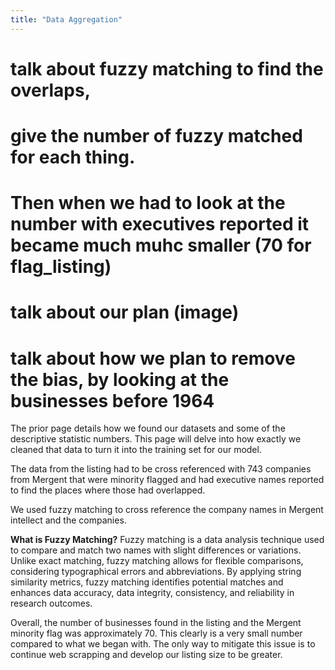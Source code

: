 ```yaml
---
title: "Data Aggregation"
---
```


# talk about fuzzy matching to find the overlaps, 
# give the number of fuzzy matched for each thing. 
# Then when we had to look at the number with executives reported it became much muhc smaller (70 for  flag_listing)

# talk about our plan (image)
# talk about how we plan to remove the bias, by looking at the businesses before 1964


The prior page details how we found our datasets and some of the descriptive statistic numbers. This page will delve into how exactly we cleaned that data to turn it into the training set for our model. 

The data from the listing had to be cross referenced with 743 companies from Mergent that were minority flagged and had executive names reported to find the places where those had overlapped. 

We used fuzzy matching to cross reference the company names in Mergent intellect and the companies. 

<div class="definition-box">

**What is Fuzzy Matching?**  Fuzzy matching is a data analysis technique used to compare and match two names with slight differences or variations. Unlike exact matching, fuzzy matching allows for flexible comparisons, considering typographical errors and abbreviations. By applying string similarity metrics, fuzzy matching identifies potential matches and enhances data accuracy, data integrity, consistency, and reliability in research outcomes.
</div>

Overall, the number of businesses found in the listing and the Mergent minority flag was approximately 70. This clearly is a very small number compared to what we began with. The only way to mitigate this issue is to continue web scrapping and develop our listing size to be greater. 
